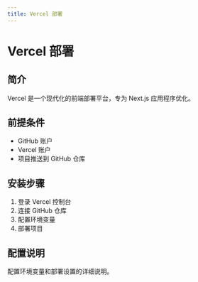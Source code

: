 ```yaml
---
title: Vercel 部署
---
```


# Vercel 部署

## 简介

Vercel 是一个现代化的前端部署平台，专为 Next.js 应用程序优化。

## 前提条件

- GitHub 账户
- Vercel 账户
- 项目推送到 GitHub 仓库

## 安装步骤

1. 登录 Vercel 控制台
2. 连接 GitHub 仓库
3. 配置环境变量
4. 部署项目

## 配置说明

配置环境变量和部署设置的详细说明。